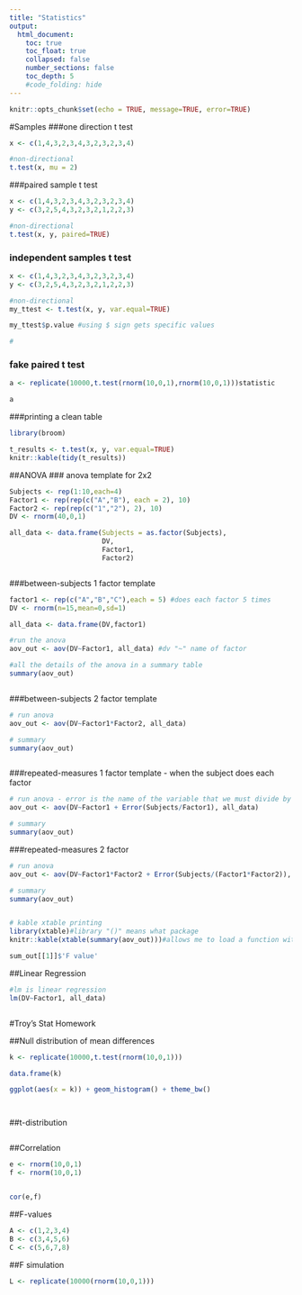 ```yaml
---
title: "Statistics"
output:
  html_document:
    toc: true
    toc_float: true
    collapsed: false
    number_sections: false
    toc_depth: 5
    #code_folding: hide
---
```



```r
knitr::opts_chunk$set(echo = TRUE, message=TRUE, error=TRUE)
```


#Samples
###one direction t test
```r

x <- c(1,4,3,2,3,4,3,2,3,2,3,4)

#non-directional
t.test(x, mu = 2)


```
###paired sample t test
```r

x <- c(1,4,3,2,3,4,3,2,3,2,3,4)
y <- c(3,2,5,4,3,2,3,2,1,2,2,3)

#non-directional
t.test(x, y, paired=TRUE)


```

### independent samples t test
```r
x <- c(1,4,3,2,3,4,3,2,3,2,3,4)
y <- c(3,2,5,4,3,2,3,2,1,2,2,3)

#non-directional
my_ttest <- t.test(x, y, var.equal=TRUE)

my_ttest$p.value #using $ sign gets specific values

#

```

### fake paired t test
```r
 
a <- replicate(10000,t.test(rnorm(10,0,1),rnorm(10,0,1)))statistic

a

```

###printing a clean table 
```r

library(broom)

t_results <- t.test(x, y, var.equal=TRUE)
knitr::kable(tidy(t_results))


```



##ANOVA
### anova template for 2x2
```r
Subjects <- rep(1:10,each=4)
Factor1 <- rep(rep(c("A","B"), each = 2), 10)
Factor2 <- rep(rep(c("1","2"), 2), 10)
DV <- rnorm(40,0,1)

all_data <- data.frame(Subjects = as.factor(Subjects),
                       DV,
                       Factor1,
                       Factor2)



```

###between-subjects 1 factor template
```r

factor1 <- rep(c("A","B","C"),each = 5) #does each factor 5 times
DV <- rnorm(n=15,mean=0,sd=1)

all_data <- data.frame(DV,factor1)

#run the anova
aov_out <- aov(DV~Factor1, all_data) #dv "~" name of factor

#all the details of the anova in a summary table
summary(aov_out) 



```

###between-subjects 2 factor template
```r
# run anova
aov_out <- aov(DV~Factor1*Factor2, all_data)

# summary
summary(aov_out)



```

###repeated-measures 1 factor template - when the subject does each factor 
```r

# run anova - error is the name of the variable that we must divide by the factor
aov_out <- aov(DV~Factor1 + Error(Subjects/Factor1), all_data)

# summary
summary(aov_out)

```


###repeated-measures 2 factor
```r

# run anova
aov_out <- aov(DV~Factor1*Factor2 + Error(Subjects/(Factor1*Factor2)), all_data)

# summary
summary(aov_out)


# kable xtable printing
library(xtable)#library "()" means what package
knitr::kable(xtable(summary(aov_out)))#allows me to load a function within a package without loading a package

sum_out[[1]]$'F value'
```

##Linear Regression
```r
#lm is linear regression
lm(DV~Factor1, all_data)



```

#Troy's Stat Homework

##Null distribution of mean differences

```r

k <- replicate(10000,t.test(rnorm(10,0,1)))

data.frame(k)

ggplot(aes(x = k)) + geom_histogram() + theme_bw()




```


##t-distribution
```r






```

##Correlation
```r

e <- rnorm(10,0,1)
f <- rnorm(10,0,1)


cor(e,f)

```

##F-values
```r

A <- c(1,2,3,4)
B <- c(3,4,5,6)
C <- c(5,6,7,8)


```

##F simulation
```r

L <- replicate(10000(rnorm(10,0,1)))


```